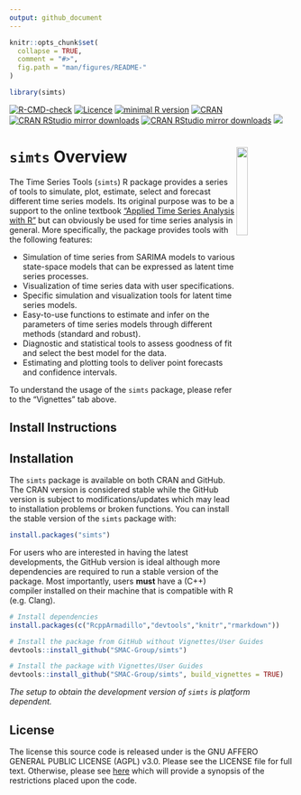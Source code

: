 ```yaml
---
output: github_document
---
```


<!-- README.md is generated from README.Rmd. Please edit that file -->

```r
knitr::opts_chunk$set(
  collapse = TRUE,
  comment = "#>",
  fig.path = "man/figures/README-"
)

library(simts)
```

[![R-CMD-check](https://github.com/SMAC-Group/simts/workflows/R-CMD-check/badge.svg)](https://github.com/SMAC-Group/simts/actions)
[![Licence](https://img.shields.io/badge/licence-AGPL--3.0-blue.svg)](https://opensource.org/license/agpl-v3)
[![minimal R version](https://img.shields.io/badge/R%3E%3D-3.4.0-6666ff.svg)](https://cran.r-project.org/)
[![CRAN](http://www.r-pkg.org/badges/version/simts)](https://cran.r-project.org/package=simts)
[![CRAN RStudio mirror downloads](http://cranlogs.r-pkg.org/badges/simts)](https://www.r-pkg.org/pkg/simts)
[![CRAN RStudio mirror downloads](https://cranlogs.r-pkg.org/badges/grand-total/simts)](https://www.r-pkg.org/pkg/simts)
![](https://img.shields.io/github/last-commit/SMAC-Group/simts) 

# `simts` Overview <a href="https://smac-group.com/"><img src="man/figures/logo.png" align="right" style="width: 20%; height: 20%"/></a>

The Time Series Tools (`simts`) R package provides a series of tools to simulate, plot, estimate, select and forecast different time series models. Its original purpose was to be a support to the online textbook ["Applied Time Series Analysis with R"](https://smac-group.github.io/ts/) but can obviously be used for time series analysis in general. More specifically, the package provides tools with the following features:

* Simulation of time series from SARIMA models to various state-space models that can be expressed as latent time series processes.
* Visualization of time series data with user specifications.
* Specific simulation and visualization tools for latent time series models.
* Easy-to-use functions to estimate and infer on the parameters of time series models through different methods (standard and robust).
* Diagnostic and statistical tools to assess goodness of fit and select the best model for the data.
* Estimating and plotting tools to deliver point forecasts and confidence intervals.

To understand the usage of the `simts` package, please refer to the "Vignettes" tab above.

## Install Instructions

## Installation

The `simts` package is available on both CRAN and GitHub. The CRAN
version is considered stable while the GitHub version is subject to modifications/updates which 
may lead to installation problems or broken functions. You can install the stable version of the
`simts` package with:

```r
install.packages("simts")
```

For users who are interested in having the latest developments, the GitHub version is ideal although more dependencies are required to run a stable version of the package. Most importantly, users **must** have a (C++) compiler installed on their machine that is compatible with R (e.g. Clang).

```r
# Install dependencies
install.packages(c("RcppArmadillo","devtools","knitr","rmarkdown"))

# Install the package from GitHub without Vignettes/User Guides
devtools::install_github("SMAC-Group/simts")

# Install the package with Vignettes/User Guides 
devtools::install_github("SMAC-Group/simts", build_vignettes = TRUE)
```

*The setup to obtain the development version of `simts` is platform dependent.*

## License
The license this source code is released under is the GNU AFFERO GENERAL PUBLIC LICENSE (AGPL) v3.0. Please see the LICENSE file for full text. Otherwise, please see [here](https://opensource.org/license/agpl-v3) which will provide a synopsis of the restrictions placed upon the code.

<!-- ### Requirements and Dependencies -->

<!-- **OS X** -->

<!-- Some users report the need to use X11 to suppress shared library errors. To install X11, visit [xquartz.org](http://www.xquartz.org/). -->

<!-- **Linux** -->

<!-- Both curl and libxml are required. -->

<!-- For **Debian** systems, enter the following in terminal: -->

<!-- ```{r, eval = F, engine='bash'} -->
<!-- sudo apt-get install curl libcurl3 libcurl3-dev libxml2 libxml2-dev -->
<!-- ``` -->

<!-- For **RHEL** systems, enter the following in terminal: -->

<!-- ```{r, eval = F, engine='bash'} -->
<!-- sudo yum install curl curl-devel libxml2 libxml2-dev -->
<!-- ``` -->